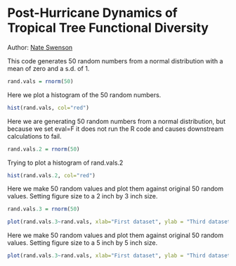 Post-Hurricane Dynamics of Tropical Tree Functional Diversity
=============================================================

Author: [Nate Swenson](http://www.swensonlab.com)

This code generates 50 random numbers from a normal distribution with a mean of zero and a s.d. of 1.

```r

rand.vals = rnorm(50)

```

Here we plot a histogram of the 50 random numbers.

```r

hist(rand.vals, col="red")

```
Here we are generating 50 random numbers from a normal distribution, but because we set eval=F it does not run the R code and causes downstream calculations to fail.

```r

rand.vals.2 = rnorm(50)

```

Trying to plot a histogram of rand.vals.2

```r

hist(rand.vals.2, col="red")

```

Here we make 50 random values and plot them against original 50 random values. Setting figure size to a 2 inch by 3 inch size.

```r

rand.vals.3 = rnorm(50)

plot(rand.vals.3~rand.vals, xlab="First dataset", ylab = "Third dataset", pch=21, bg="orange",cex=2,xlim=c(-5,5),ylim=c(-5,5))
```


Here we make 50 random values and plot them against original 50 random values. Setting figure size to a 5 inch by 5 inch size.

```r

plot(rand.vals.3~rand.vals, xlab="First dataset", ylab = "Third dataset", pch=21, bg="orange",cex=2,xlim=c(-5,5),ylim=c(-5,5))

```
